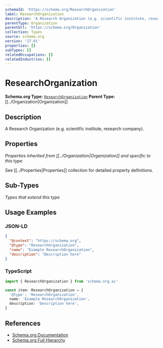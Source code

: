 ```yaml
---
schemaId: 'https://schema.org/ResearchOrganization'
label: ResearchOrganization
description: 'A Research Organization (e.g. scientific institute, research company).'
parentType: Organization
parentUrl: 'https://schema.org/Organization'
collection: Types
source: schema.org
version: '27.01'
properties: []
subTypes: []
relatedOccupations: []
relatedIndustries: []
---
```

# ResearchOrganization

**Schema.org Type:** [`ResearchOrganization`](https://schema.org/ResearchOrganization)
**Parent Type:** [[../Organization|Organization]]

## Description

A Research Organization (e.g. scientific institute, research company).

## Properties

*Properties inherited from [[../Organization|Organization]] and specific to this type*

See [[../Properties|Properties]] collection for detailed property definitions.

## Sub-Types

*Types that extend this type*

## Usage Examples

### JSON-LD

```json
{
  "@context": "https://schema.org",
  "@type": "ResearchOrganization",
  "name": "Example ResearchOrganization",
  "description": "Description here"
}
```

### TypeScript

```typescript
import { ResearchOrganization } from 'schema.org.ai'

const item: ResearchOrganization = {
  '@type': 'ResearchOrganization',
  name: 'Example ResearchOrganization',
  description: 'Description here',
}
```

## References

- [Schema.org Documentation](https://schema.org/ResearchOrganization)
- [Schema.org Full Hierarchy](https://schema.org/docs/full.html)
